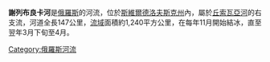 '''謝列布良卡河'''是[[俄羅斯|俄羅斯]]的河流，位於[[斯維爾德洛夫斯克州|斯維爾德洛夫斯克州]]內，屬於[[丘索瓦亞河|丘索瓦亞河]]的右支流，河道全長147公里，[[流域|流域]]面積約1,240平方公里，在每年11月開始結冰，直至翌年3月下旬至4月。

[[Category:俄羅斯河流|Category:俄羅斯河流]]

{{Russia-geo-stub}}